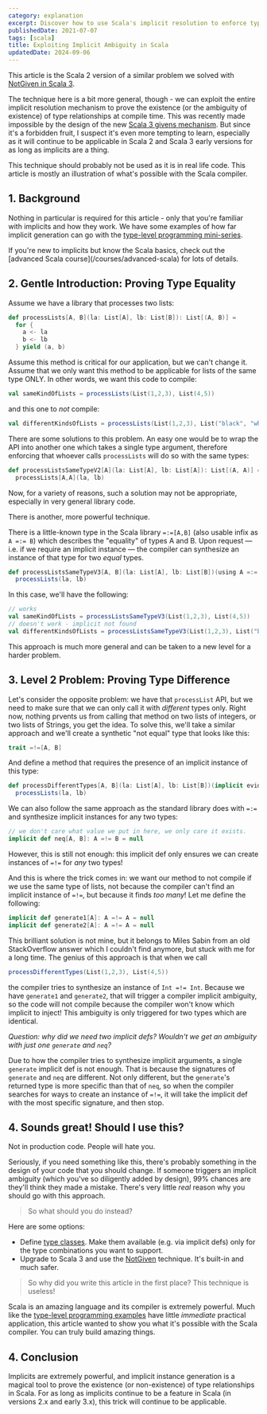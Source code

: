 ```yaml
---
category: explanation
excerpt: Discover how to use Scala's implicit resolution to enforce type relationships at compile time
publishedDate: 2021-07-07
tags: [scala]
title: Exploiting Implicit Ambiguity in Scala
updatedDate: 2024-09-06
---
```



This article is the Scala 2 version of a similar problem we solved with [NotGiven in Scala 3](/articles/scala-3-anti-givens).

The technique here is a bit more general, though - we can exploit the entire implicit resolution mechanism to prove the existence (or the ambiguity of existence) of type relationships at compile time. This was recently made impossible by the design of the new [Scala 3 givens mechanism](/articles/scala-3-givens-vs-implicits). But since it's a forbidden fruit, I suspect it's even more tempting to learn, especially as it will continue to be applicable in Scala 2 and Scala 3 early versions for as long as implicits are a thing.

<WarningAdmonition>
    This technique should probably not be used as it is in real life code. This article is mostly an illustration of what's possible with the Scala compiler.
</WarningAdmonition>

## 1. Background

Nothing in particular is required for this article - only that you're familiar with implicits and how they work. We have some examples of how far implicit generation can go with the [type-level programming mini-series](/articles/type-level-programming-in-scala-part-1-numbers-and-comparisons).

<TipAdmonition>
    If you're new to implicits but know the Scala basics, check out the [advanced Scala course](/courses/advanced-scala) for lots of details.
</TipAdmonition>

## 2. Gentle Introduction: Proving Type Equality

Assume we have a library that processes two lists:

```scala
def processLists[A, B](la: List[A], lb: List[B]): List[(A, B)] =
  for {
    a <- la
    b <- lb
  } yield (a, b)
```

Assume this method is critical for our application, but we can't change it. Assume that we only want this method to be applicable for lists of the same type ONLY. In other words, we want this code to compile:

```scala
val sameKindOfLists = processLists(List(1,2,3), List(4,5))
```

and this one to _not_ compile:

```scala
val differentKindsOfLists = processLists(List(1,2,3), List("black", "white"))
```

There are some solutions to this problem. An easy one would be to wrap the API into another one which takes a single type argument, therefore enforcing that whoever calls `processLists` will do so with the same types:

```scala
def processListsSameTypeV2[A](la: List[A], lb: List[A]): List[(A, A)] =
  processLists[A,A](la, lb)
```

Now, for a variety of reasons, such a solution may not be appropriate, especially in very general library code.

There is another, more powerful technique.

There is a little-known type in the Scala library `=:=[A,B]` (also usable infix as `A =:= B`) which describes the "equality" of types A and B. Upon request &mdash; i.e. if we require an implicit instance &mdash; the compiler can synthesize an instance of that type for two _equal_ types.

```scala
def processListsSameTypeV3[A, B](la: List[A], lb: List[B])(using A =:= B): List[(A, B)] =
  processLists(la, lb)
```

In this case, we'll have the following:

```scala
// works
val sameKindOfLists = processListsSameTypeV3(List(1,2,3), List(4,5))
// doesn't work - implicit not found
val differentKindsOfLists = processListsSameTypeV3(List(1,2,3), List("black", "white"))
```

This approach is much more general and can be taken to a new level for a harder problem.

## 3. Level 2 Problem: Proving Type Difference

Let's consider the opposite problem: we have that `processList` API, but we need to make sure that we can only call it with _different_ types only. Right now, nothing prvents us from calling that method on two lists of integers, or two lists of Strings, you get the idea. To solve this, we'll take a similar approach and we'll create a synthetic "not equal" type that looks like this:

```scala
trait =!=[A, B]
```

And define a method that requires the presence of an implicit instance of this type:

```scala
def processDifferentTypes[A, B](la: List[A], lb: List[B])(implicit evidence: A =!= B): List[(A, B)] =
  processLists(la, lb)
```

We can also follow the same approach as the standard library does with `=:=` and synthesize implicit instances for any two types:

```scala
// we don't care what value we put in here, we only care it exists.
implicit def neq[A, B]: A =!= B = null
```

However, this is still not enough: this implicit def only ensures we can create instances of `=!=` for _any_ two types!

And this is where the trick comes in: we want our method to not compile if we use the same type of lists, not because the compiler can't find an implicit instance of `=!=`, but because it finds _too many_! Let me define the following:

```scala
implicit def generate1[A]: A =!= A = null
implicit def generate2[A]: A =!= A = null
```

This brilliant solution is not mine, but it belongs to Miles Sabin from an old StackOverflow answer which I couldn't find anymore, but stuck with me for a long time. The genius of this approach is that when we call

```scala
processDifferentTypes(List(1,2,3), List(4,5))
```

the compiler tries to synthesize an instance of `Int =!= Int`. Because we have `generate1` and `generate2`, that will trigger a compiler implicit ambiguity, so the code will not compile because the compiler won't know which implicit to inject! This ambiguity is only triggered for two types which are identical.

_Question: why did we need two implicit defs? Wouldn't we get an ambiguity with just one `generate` and `neq`?_

Due to how the compiler tries to synthesize implicit arguments, a single `generate` implicit def is not enough. That is because the signatures of `generate` and `neq` are different. Not only different, but the `generate`'s returned type is more specific than that of `neq`, so when the compiler searches for ways to create an instance of `=!=`, it will take the implicit def with the most specific signature, and then stop.

## 4. Sounds great! Should I use this?

Not in production code. People will hate you.

Seriously, if you need something like this, there's probably something in the design of your code that you should change. If someone triggers an implicit ambiguity (which you've so diligently added by design), 99% chances are they'll think they made a mistake. There's very little _real_ reason why you should go with this approach.

> So what should you do instead?

Here are some options:

- Define [type classes](/articles/why-are-scala-type-classes-useful). Make them available (e.g. via implicit defs) only for the type combinations you want to support.
- Upgrade to Scala 3 and use the [NotGiven](/articles/scala-3-anti-givens) technique. It's built-in and much safer.

> So why did you write this article in the first place? This technique is useless!

Scala is an amazing language and its compiler is extremely powerful. Much like the [type-level programming examples](/articles/type-level-programming-in-scala-part-1-numbers-and-comparisons) have little _immediate_ practical application, this article wanted to show you what it's possible with the Scala compiler. You can truly build amazing things.

## 4. Conclusion

Implicits are extremely powerful, and implicit instance generation is a magical tool to prove the existence (or non-existence) of type relationships in Scala. For as long as implicits continue to be a feature in Scala (in versions 2.x and early 3.x), this trick will continue to be applicable.
